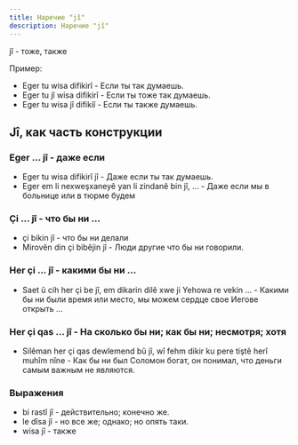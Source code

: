 ```yaml
---
title: Наречие "jî"
description: Наречие "jî"
---
```


jî - тоже, также

Пример:

* Eger tu wisa difikirî - Если ты так думаешь.
* Eger tu jî wisa difikirî - Если ты тоже так думаешь.
* Eger tu wisa jî difikiî - Если ты также думаешь.

## Jî, как часть конструкции

### Eger ... jî - даже если

* Eger tu wisa difikirî jî - Даже если ты так думаешь.
* Eger em li nexweşxaneyê yan li zindanê bin jî, ... - Даже если мы в больнице или в тюрме будем

### Çi ... jî - что бы ни ...

* çi bikin jî - что бы ни делали
* Mirovên din çi bibêjin jî - Люди другие что бы ни говорили.

### Her çi ... jî - какими бы ни ...

* Saet û cih her çi be jî, em dikarin dilê xwe ji Yehowa re vekin ... - Какими бы ни были время или место, мы можем сердце свое  Иегове открыть ...

### Her çi qas ... jî - На сколько бы ни; как бы ни; несмотря; хотя

* Silêman her çi qas dewlemend bû jî, wî fehm dikir ku pere tiştê herî muhîm nîne - Как бы ни был Соломон богат, он понимал, что деньги самым важным не являются.

### Выражения

* bi rastî jî - действительно; конечно же.
* le dîsa jî - но все же; однако; но опять таки.
* wisa jî - также
